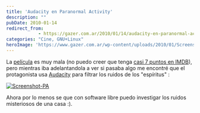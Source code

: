 ```yaml
---
title: 'Audacity en Paranormal Activity'
description: ""
pubDate: 2010-01-14
redirect_from: 
            - https://gazer.com.ar/2010/01/14/audacity-en-paranormal-activity/
categories: "Cine, GNU+Linux"
heroImage: 'https://www.gazer.com.ar/wp-content/uploads/2010/01/Screenshot-PA.png'
---
```

La [película](http://www.paranormalactivity-movie.com/) es muy mala (no puedo creer que tenga [casi 7 puntos en IMDB](http://www.imdb.com/title/tt1179904/)), pero mientras iba adelantandola a ver si pasaba algo me encontré que el protagonista usa [Audacity](http://audacity.sourceforge.net/?lang=es) para filtrar los ruidos de los "espíritus" :

[![](https://www.gazer.com.ar/wp-content/uploads/2010/01/Screenshot-PA.png "Screenshot-PA")](https://www.gazer.com.ar/wp-content/uploads/2010/01/Screenshot-PA.png)

Ahora por lo menos se que con software libre puedo investigar los ruidos misteriosos de una casa :).

